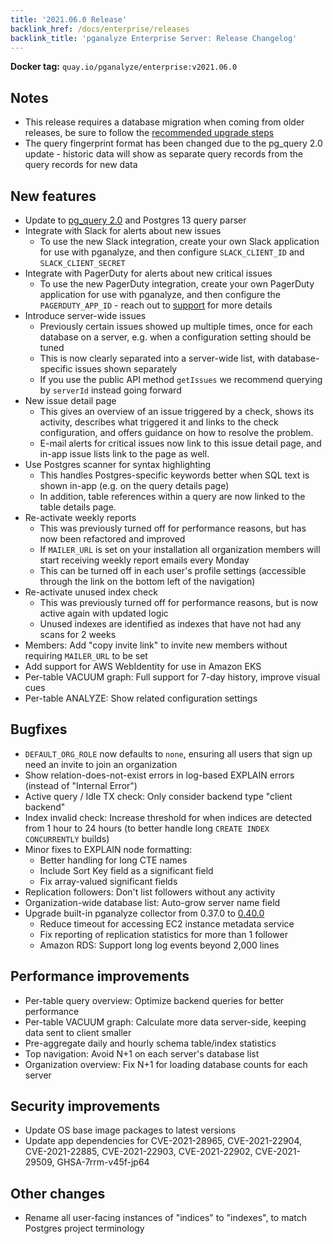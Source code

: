 ```yaml
---
title: '2021.06.0 Release'
backlink_href: /docs/enterprise/releases
backlink_title: 'pganalyze Enterprise Server: Release Changelog'
---
```


**Docker tag:** `quay.io/pganalyze/enterprise:v2021.06.0`

## Notes

* This release requires a database migration when coming from older releases, be sure to follow the [recommended upgrade steps](/docs/enterprise/upgrade)
* The query fingerprint format has been changed due to the pg_query 2.0 update - historic data will show as separate query records from the query records for new data


## New features

* Update to [pg_query 2.0](https://pganalyze.com/blog/pg-query-2-0-postgres-query-parser) and Postgres 13 query parser
* Integrate with Slack for alerts about new issues
  - To use the new Slack integration, create your own Slack application for use with pganalyze, and then configure `SLACK_CLIENT_ID` and `SLACK_CLIENT_SECRET`
* Integrate with PagerDuty for alerts about new critical issues
  - To use the new PagerDuty integration, create your own PagerDuty application for use with pganalyze, and then configure the `PAGERDUTY_APP_ID` - reach out to [support](mailto:support@pganalyze.com) for more details
* Introduce server-wide issues
  - Previously certain issues showed up multiple times, once for each database on a server, e.g.
    when a configuration setting should be tuned
  - This is now clearly separated into a server-wide list, with database-specific issues shown separately
  - If you use the public API method `getIssues` we recommend querying by `serverId` instead going forward
* New issue detail page
  - This gives an overview of an issue triggered by a check, shows its
    activity, describes what triggered it and links to the check
    configuration, and offers guidance on how to resolve the problem.
  - E-mail alerts for critical issues now link to this issue detail page,
    and in-app issue lists link to the page as well.
* Use Postgres scanner for syntax highlighting
  - This handles Postgres-specific keywords better when SQL text is shown in-app (e.g. on the query details page)
  - In addition, table references within a query are now linked to the table details page.
* Re-activate weekly reports
  - This was previously turned off for performance reasons, but has now been refactored and improved
  - If `MAILER_URL` is set on your installation all organization members will start receiving weekly report emails every Monday
  - This can be turned off in each user's profile settings (accessible through the link on the bottom left of the navigation)
* Re-activate unused index check
  - This was previously turned off for performance reasons, but is now active again with updated logic
  - Unused indexes are identified as indexes that have not had any scans for 2 weeks
* Members: Add "copy invite link" to invite new members without requiring `MAILER_URL` to be set
* Add support for AWS WebIdentity for use in Amazon EKS
* Per-table VACUUM graph: Full support for 7-day history, improve visual cues
* Per-table ANALYZE: Show related configuration settings

## Bugfixes

* `DEFAULT_ORG_ROLE` now defaults to `none`, ensuring all users that sign up need an invite to join an organization
* Show relation-does-not-exist errors in log-based EXPLAIN errors (instead of "Internal Error")
* Active query / Idle TX check: Only consider backend type "client backend"
* Index invalid check: Increase threshold for when indices are detected from 1 hour to 24 hours (to better handle long `CREATE INDEX CONCURRENTLY` builds)
* Minor fixes to EXPLAIN node formatting:
  - Better handling for long CTE names
  - Include Sort Key field as a significant field
  - Fix array-valued significant fields
* Replication followers: Don't list followers without any activity
* Organization-wide database list: Auto-grow server name field
* Upgrade built-in pganalyze collector from 0.37.0 to [0.40.0](https://github.com/pganalyze/collector/blob/main/CHANGELOG.md)
  - Reduce timeout for accessing EC2 instance metadata service
  - Fix reporting of replication statistics for more than 1 follower
  - Amazon RDS: Support long log events beyond 2,000 lines


## Performance improvements

* Per-table query overview: Optimize backend queries for better performance
* Per-table VACUUM graph: Calculate more data server-side, keeping data sent to client smaller
* Pre-aggregate daily and hourly schema table/index statistics
* Top navigation: Avoid N+1 on each server's database list
* Organization overview: Fix N+1 for loading database counts for each server


## Security improvements

* Update OS base image packages to latest versions
* Update app dependencies for CVE-2021-28965, CVE-2021-22904, CVE-2021-22885, CVE-2021-22903, CVE-2021-22902, CVE-2021-29509, GHSA-7rrm-v45f-jp64


## Other changes

* Rename all user-facing instances of "indices" to "indexes", to match Postgres project terminology

